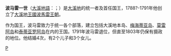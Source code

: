 {{noteTA
 |1=zh-cn:塔希提; zh-hk:大溪地; zh-tw:大溪地; zh-sg:大溪地;
}}
{{Infobox monarch
| name          = 波马雷一世<br />Pōmare I
| succession    = [[大溪地王国|大溪地国王]]
| image         = John Webber's oil painting of Otoo, 1777 (restored).jpg
| caption       = 波马雷一世
| reign         = 1788年—1791年
| coronation    = 
| predecessor   = —
| regent        = 
| successor     = [[波马雷二世|波马雷二世]]
| spouse        = Tu-ra’i-Ari’i Te-ra’i-mano <br />Tetua-nui-rei-a-ite Ra’iatea-i-Nu’urua<br>Pateamai Vairareti Teano<br>Pepiri <small>(junior wife)</small>
| issue         = [[波马雷二世|波马雷二世]]<br />Teri’i Tapa-nui Vehiatua V<br />Te Ari’i-na-vaho-roa<br>一子<br>一女
| full name     = Tu-nui-ea’a-i-te-Atua-i-Tarahoi Vaira’atoa Taina Pōmare I
| house         = [[波马雷王朝|波马雷王朝]]
| father        = Teu Tunuieaite Atua
| mother        = Tetupaia-i-Hauiri
| birth_date    = 约1753年 
| birth_place   = [[大溪地|大溪地]]Pare
| death_date    = 1803年12月3日
| death_place   = 大溪地[[Matavai|Matavai]]
| burial_place  = Pōmare Royal Cemetery, Papaʻoa, [[Arue,_French_Polynesia|ʻArue]]
| religion      = [[Tahitian_mythology|Tahitian]]
}}
'''波马雷一世'''（[[大溪地語|大溪地語]]：{{lang|ty|Pōmare I}}；{{bd||约1742年|1803年|9月3日|catIdx=P}}）是[[大溪地|大溪地]]的统一者及首任国王，1788?-1791年他创立了[[大溪地王國|大溪地王國]][[波馬雷王朝|波馬雷王朝]]。

作为国王，波马雷致力于统一各个部落，建立包括大溪地本岛、[[梅海蒂亚岛|梅海蒂亚岛]]、[[莫雷阿岛|莫雷阿岛]]和[[泰蒂亚罗阿岛|泰蒂亚罗阿岛]]在内的王国。1791年波马雷退位，但直至1803年仍保有摄政的地位。他结婚4次，有2个儿子和3个女儿。

{{s-start}}
{{S-reg}}
{{s-new|新创立}}
{{s-ttl|title=[[大溪地王国|大溪地国王]]|years=1788–1791/1803}}
{{s-aft|after=[[波马雷二世|波马雷二世]]}}
{{end}}
{{大溪地君主}}

[[Category:大溪地君主|P]]
